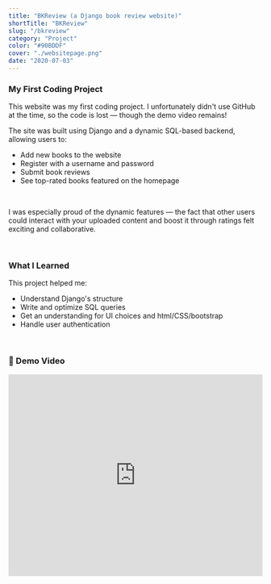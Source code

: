 ```yaml
---
title: "BKReview (a Django book review website)"
shortTitle: "BKReview"
slug: "/bkreview"
category: "Project"
color: "#90BDDF"
cover: "./websitepage.png"
date: "2020-07-03"
---
```


### My First Coding Project

This website was my first coding project. I unfortunately didn't use GitHub at the time, so the code is lost — though the demo video remains!

The site was built using Django and a dynamic SQL-based backend, allowing users to:

- Add new books to the website
- Register with a username and password
- Submit book reviews
- See top-rated books featured on the homepage

<br/>

I was especially proud of the dynamic features — the fact that other users could interact with your uploaded content and boost it through ratings felt exciting and collaborative.

<br/>

### What I Learned

This project helped me:

- Understand Django's structure
- Write and optimize SQL queries
- Get an understanding for UI choices and html/CSS/bootstrap
- Handle user authentication

<br/>

### 🎥 Demo Video

<iframe
  width="100%"
  height="400"
  src="https://www.youtube.com/embed/etg_6jp9NmE"
  title="Django Book Review Demo"
  frameBorder="0"
  allow="accelerometer; autoplay; clipboard-write; encrypted-media; gyroscope; picture-in-picture"
  allowFullScreen
></iframe>
